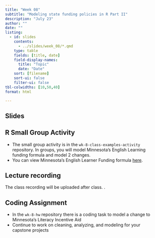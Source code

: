 ```yaml
---
title: "Week 08"
subtitle: "Modeling state funding policies in R Part II"
description: "July 23"
author: ""
date: ""
listing:
  - id: slides
    contents:
      - ../slides/week_08/*.qmd
    type: table
    fields: [title, date]
    field-display-names:
      title: "Topic"
      date: "Date"
    sort: [filename]
    sort-ui: false
    filter-ui: false
tbl-colwidths: [10,50,40]
format: html

---
```


## Slides

::: {#slides}
:::


## R Small Group Activity 

- The small group activity is in the `wk-8-class-examples-activity` repository. In groups, you will model Minnesota's English Learning funding formula and model 2 changes. 
- You can view Minnesota's English Learner Funding formula [here](https://docs.google.com/document/d/1ujwnDq8_yAzKrcX2sI05yc_B37Mm4sKXqMj7fo2fLEo/edit). 

## Lecture recording

The class recording will be uploaded after class. . 

## Coding Assignment

- In the `wk-8-hw` repository there is a coding task to model a change to Minnesota's Literacy Incentive Aid
- Continue to work on cleaning, analyzing, and modeling for your capstone projects
